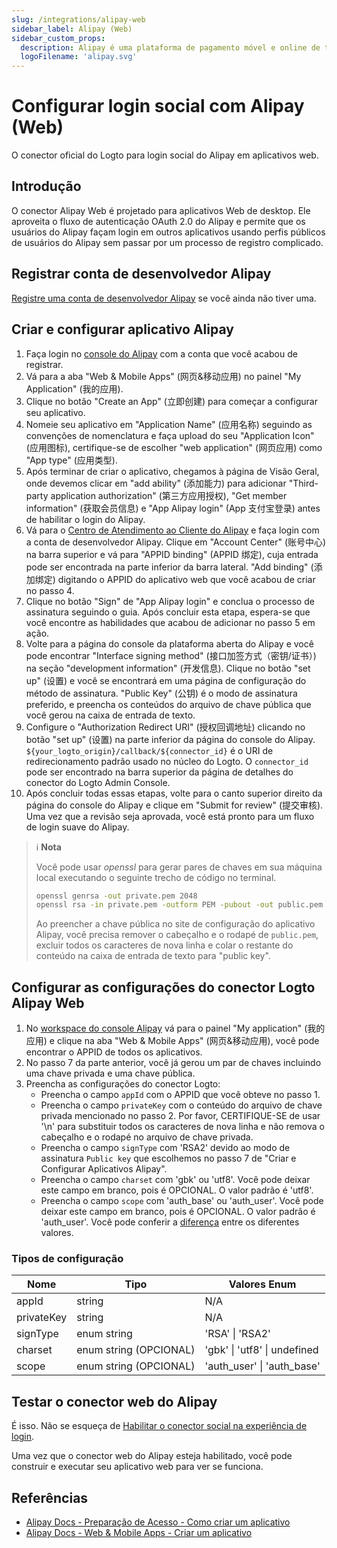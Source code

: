 ```yaml
---
slug: /integrations/alipay-web
sidebar_label: Alipay (Web)
sidebar_custom_props:
  description: Alipay é uma plataforma de pagamento móvel e online de terceiros.
  logoFilename: 'alipay.svg'
---
```



# Configurar login social com Alipay (Web)

O conector oficial do Logto para login social do Alipay em aplicativos web.

<GuideTip />

## Introdução

O conector Alipay Web é projetado para aplicativos Web de desktop. Ele aproveita o fluxo de autenticação OAuth 2.0 do Alipay e permite que os usuários do Alipay façam login em outros aplicativos usando perfis públicos de usuários do Alipay sem passar por um processo de registro complicado.

## Registrar conta de desenvolvedor Alipay

[Registre uma conta de desenvolvedor Alipay](https://certifyweb.alipay.com/certify/reg/guide#/) se você ainda não tiver uma.

## Criar e configurar aplicativo Alipay

1. Faça login no [console do Alipay](https://open.alipay.com/) com a conta que você acabou de registrar.
2. Vá para a aba "Web & Mobile Apps" (网页&移动应用) no painel "My Application" (我的应用).
3. Clique no botão "Create an App" (立即创建) para começar a configurar seu aplicativo.
4. Nomeie seu aplicativo em "Application Name" (应用名称) seguindo as convenções de nomenclatura e faça upload do seu "Application Icon" (应用图标), certifique-se de escolher "web application" (网页应用) como "App type" (应用类型).
5. Após terminar de criar o aplicativo, chegamos à página de Visão Geral, onde devemos clicar em "add ability" (添加能力) para adicionar "Third-party application authorization" (第三方应用授权), "Get member information" (获取会员信息) e "App Alipay login" (App 支付宝登录) antes de habilitar o login do Alipay.
6. Vá para o [Centro de Atendimento ao Cliente do Alipay](https://b.alipay.com/index2.htm) e faça login com a conta de desenvolvedor Alipay. Clique em "Account Center" (账号中心) na barra superior e vá para "APPID binding" (APPID 绑定), cuja entrada pode ser encontrada na parte inferior da barra lateral. "Add binding" (添加绑定) digitando o APPID do aplicativo web que você acabou de criar no passo 4.
7. Clique no botão "Sign" de "App Alipay login" e conclua o processo de assinatura seguindo o guia. Após concluir esta etapa, espera-se que você encontre as habilidades que acabou de adicionar no passo 5 em ação.
8. Volte para a página do console da plataforma aberta do Alipay e você pode encontrar "Interface signing method" (接口加签方式（密钥/证书）) na seção "development information" (开发信息). Clique no botão "set up" (设置) e você se encontrará em uma página de configuração do método de assinatura. "Public Key" (公钥) é o modo de assinatura preferido, e preencha os conteúdos do arquivo de chave pública que você gerou na caixa de entrada de texto.
9. Configure o "Authorization Redirect URI" (授权回调地址) clicando no botão "set up" (设置) na parte inferior da página do console do Alipay. `${your_logto_origin}/callback/${connector_id}` é o URI de redirecionamento padrão usado no núcleo do Logto. O `connector_id` pode ser encontrado na barra superior da página de detalhes do conector do Logto Admin Console.
10. Após concluir todas essas etapas, volte para o canto superior direito da página do console do Alipay e clique em "Submit for review" (提交审核). Uma vez que a revisão seja aprovada, você está pronto para um fluxo de login suave do Alipay.

> ℹ️ **Nota**
>
> Você pode usar _openssl_ para gerar pares de chaves em sua máquina local executando o seguinte trecho de código no terminal.
>
> ```bash
> openssl genrsa -out private.pem 2048
> openssl rsa -in private.pem -outform PEM -pubout -out public.pem
> ```
>
> Ao preencher a chave pública no site de configuração do aplicativo Alipay, você precisa remover o cabeçalho e o rodapé de `public.pem`, excluir todos os caracteres de nova linha e colar o restante do conteúdo na caixa de entrada de texto para "public key".

## Configurar as configurações do conector Logto Alipay Web

1. No [workspace do console Alipay](https://open.alipay.com/dev/workspace) vá para o painel "My application" (我的应用) e clique na aba "Web & Mobile Apps" (网页&移动应用), você pode encontrar o APPID de todos os aplicativos.
2. No passo 7 da parte anterior, você já gerou um par de chaves incluindo uma chave privada e uma chave pública.
3. Preencha as configurações do conector Logto:
   - Preencha o campo `appId` com o APPID que você obteve no passo 1.
   - Preencha o campo `privateKey` com o conteúdo do arquivo de chave privada mencionado no passo 2. Por favor, CERTIFIQUE-SE de usar '\n' para substituir todos os caracteres de nova linha e não remova o cabeçalho e o rodapé no arquivo de chave privada.
   - Preencha o campo `signType` com 'RSA2' devido ao modo de assinatura `Public key` que escolhemos no passo 7 de "Criar e Configurar Aplicativos Alipay".
   - Preencha o campo `charset` com 'gbk' ou 'utf8'. Você pode deixar este campo em branco, pois é OPCIONAL. O valor padrão é 'utf8'.
   - Preencha o campo `scope` com 'auth_base' ou 'auth_user'. Você pode deixar este campo em branco, pois é OPCIONAL. O valor padrão é 'auth_user'. Você pode conferir a [diferença](https://opendocs.alipay.com/fw/api/105942) entre os diferentes valores.

### Tipos de configuração

| Nome       | Tipo                   | Valores Enum                 |
| ---------- | ---------------------- | ---------------------------- |
| appId      | string                 | N/A                          |
| privateKey | string                 | N/A                          |
| signType   | enum string            | 'RSA' \| 'RSA2'              |
| charset    | enum string (OPCIONAL) | 'gbk' \| 'utf8' \| undefined |
| scope      | enum string (OPCIONAL) | 'auth_user' \| 'auth_base'   |

## Testar o conector web do Alipay

É isso. Não se esqueça de [Habilitar o conector social na experiência de login](/connectors/social-connectors/#enable-social-sign-in).

Uma vez que o conector web do Alipay esteja habilitado, você pode construir e executar seu aplicativo web para ver se funciona.

## Referências

- [Alipay Docs - Preparação de Acesso - Como criar um aplicativo](https://opendocs.alipay.com/support/01rau6)
- [Alipay Docs - Web & Mobile Apps - Criar um aplicativo](https://opendocs.alipay.com/open/200/105310)
